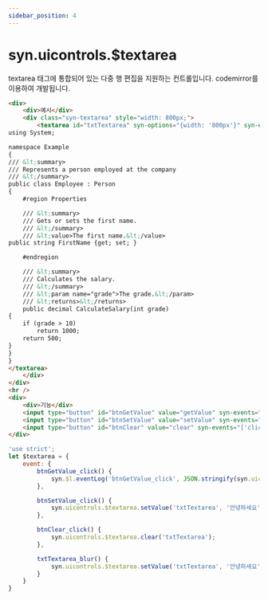 ```yaml
---
sidebar_position: 4
---
```


# syn.uicontrols.$textarea

textarea 태그에 통합되어 있는 다중 행 편집을 지원하는 컨트롤입니다. codemirror를 이용하여 개발됩니다.

```html
<div>
    <div>예시</div>
    <div class="syn-textarea" style="width: 800px;">
        <textarea id="txtTextarea" syn-options="{width: '800px'}" syn-events="[]" style="width: 800px; height:240px;" maxlength="15" maxlengthB="10">
using System;

namespace Example
{
/// &lt;summary>
/// Represents a person employed at the company
/// &lt;/summary>
public class Employee : Person
{
    #region Properties

    /// &lt;summary>
    /// Gets or sets the first name.
    /// &lt;/summary>
    /// &lt;value>The first name.&lt;/value>
public string FirstName {get; set; }

    #endregion

    /// &lt;summary>
    /// Calculates the salary.
    /// &lt;/summary>
    /// &lt;param name="grade">The grade.&lt;/param>
    /// &lt;returns>&lt;/returns>
    public decimal CalculateSalary(int grade)
{
    if (grade > 10)
        return 1000;
    return 500;
}
}
}
</textarea>
    </div>
</div>
<hr />
<div>
    <div>기능</div>
    <input type="button" id="btnGetValue" value="getValue" syn-events="['click']" />
    <input type="button" id="btnSetValue" value="setValue" syn-events="['click']" />
    <input type="button" id="btnClear" value="clear" syn-events="['click']" />
</div>
```

```javascript
'use strict';
let $textarea = {
    event: {
        btnGetValue_click() {
            syn.$l.eventLog('btnGetValue_click', JSON.stringify(syn.uicontrols.$textarea.getValue('txtTextarea')));
        },

        btnSetValue_click() {
            syn.uicontrols.$textarea.setValue('txtTextarea', '안녕하세요');
        },

        btnClear_click() {
            syn.uicontrols.$textarea.clear('txtTextarea');
        },

        txtTextarea_blur() {
            syn.uicontrols.$textarea.setValue('txtTextarea', '안녕하세요');
        }
    }
}
```